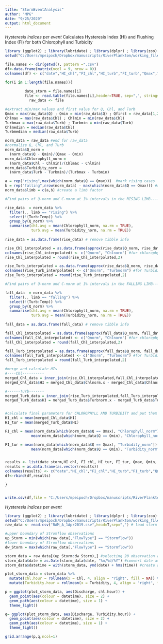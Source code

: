 ```yaml
---
title: "StormEventAnalysis"
author: "MPG"
date: "9/25/2020"
output: html_document
---
```


*Hysteresis indices per event*
Calculates Hysteresis Index (HI) and Flushing Index (FI) for both Chlorophyll and Turbidity
```r
library (ggplot2) ; library(lubridate) ; library(dplyr) ; library(zoo) ; library(RColorBrewer) ; library(gridExtra) ; library(DescTools)
setwd("C:/Users/mpeipoch/Dropbox/manuscripts/RiverPlankton/working_files/stormfiles")
```

```r
file.names <- dir(getwd(), pattern =".csv") 
df<-data.frame(matrix(ncol = 9, nrow = 0)) 
colnames(df) <- c("date","HI_chl","FI_chl","HI_turb","FI_turb","Qmax","Qmin","Chlmax","Turbmax") #name for the nine vars: date_storm,HI_chl, FI_chl, HI_tur, FI_tur, Qmax, Qmin, Chlmax, Turbmax

for(i in 1:length(file.names)){  
              
         date_storm = file.names[i]
         file <- read.table(file.names[i],header=TRUE, sep=",", stringsAsFactors=TRUE)
           raw_data <- file

#extract min/max values and first value for Q, Chl, and Turb 
Qmax = max(raw_data$Q) ; Qmin = min(raw_data$Q) ; Qfirst = raw_data[1,2]
Chlmax = max(raw_data$Chl) ; Chlmin = min(raw_data$Chl)
Turbmax = max(raw_data$Turb) ; Turbmin = min(raw_data$Turb)
Chlmedian = median(raw_data$Chl)
Turbmedian = median(raw_data$Turb)

norm_data = raw_data #end for raw_data
#normalize Q, Chl, and Turb
norm_data$Q_norm = 
  (norm_data$Q - Qmin)/(Qmax - Qmin)
norm_data$Chlorophyll_norm = 
  (norm_data$Chl - Chlmin)/(Chlmax - Chlmin)
norm_data$Turbidity_norm = 
  (norm_data$Turb - Turbmin)/(Turbmax - Turbmin)

a = rep("rising",max(which(norm_data$Q == Qmax)))  #mark rising cases
b = rep("falling",nrow(norm_data) - max(which(norm_data$Q == Qmax))) #rest are falling
norm_data$limb = c(a,b) #create a limb factor

#Find pairs of Q-norm and C-norm at 1% intervals in the RISING LIMB---------------------------------rising limb

rise_data  = norm_data %>%
  filter(., limb == "rising") %>%
  select(!(Turb:Temp)) %>%
  group_by(Q_norm) %>%
  summarise(chl.avg = mean(Chlorophyll_norm, na.rm = TRUE), 
            turb.avg = mean(Turbidity_norm, na.rm = TRUE)) 
 
rise_data = as.data.frame(rise_data) # remove tibble info

rise_Chl_interpolated = as.data.frame(approx(rise_data$Q_norm, rise_data$chl.avg,method = "linear", n = 100))
colnames(rise_Chl_interpolated) <- c("Qnorm", "Chlnorm") #for chlorophyll
rise_Chl_interpolated = round(rise_Chl_interpolated,2)

rise_Turb_interpolated = as.data.frame(approx(rise_data$Q_norm, rise_data$turb.avg, method = "linear", n = 100))
colnames(rise_Turb_interpolated) <- c("Qnorm", "Turbnorm") #for Turbidity
rise_Turb_interpolated = round(rise_Turb_interpolated,2)

#Find pairs of Q-norm and C-norm at 1% intervals in the FALLING LIMB---------------------------------falling limb

fall_data  = norm_data %>%
  filter(., limb == "falling") %>%
  select(!(Turb:Temp)) %>%
  group_by(Q_norm) %>%
  summarise(chl.avg = mean(Chlorophyll_norm, na.rm = TRUE), 
            turb.avg = mean(Turbidity_norm, na.rm = TRUE)) 
 
fall_data = as.data.frame(fall_data) # remove tibble info

fall_Chl_interpolated = as.data.frame(approx(fall_data$Q_norm, fall_data$chl.avg,method = "linear", n = 100))
colnames(fall_Chl_interpolated) <- c("Qnorm", "Chlnorm") #for chlorophyll
fall_Chl_interpolated = round(fall_Chl_interpolated,2)

fall_Turb_interpolated = as.data.frame(approx(fall_data$Q_norm, fall_data$turb.avg, method = "linear", n = 100))
colnames(fall_Turb_interpolated) <- c("Qnorm", "Turbnorm") #for Turbidity
fall_Turb_interpolated = round(fall_Turb_interpolated,2)

#merge and calculate HIs
#----Chl----------
merged_Chl_data = inner_join(rise_Chl_interpolated,fall_Chl_interpolated, by = "Qnorm")
merged_Chl_data$HI = merged_Chl_data$Chlnorm.x - merged_Chl_data$Chlnorm.y

#------Turb-------
merged_Turb_data = inner_join(rise_Turb_interpolated,fall_Turb_interpolated, by = "Qnorm")
merged_Turb_data$HI = merged_Turb_data$Turbnorm.x - merged_Turb_data$Turbnorm.y


#calculate final parameters for CHLOROPHYLL AND TURBIDITY and put them in a table
HI_chl = mean(merged_Chl_data$HI)
HI_tur = mean(merged_Turb_data$HI)

FI_chl = mean(norm_data[which(norm_data$Q == Qmax), "Chlorophyll_norm"]) - 
            mean(norm_data[which(norm_data$Q == Qmin), "Chlorophyll_norm"])

FI_tur = mean(norm_data[which(norm_data$Q == Qmax), "Turbidity_norm"]) - 
            mean(norm_data[which(norm_data$Q == Qmin), "Turbidity_norm"])


results <- list(date_storm,HI_chl, FI_chl, HI_tur, FI_tur, Qmax, Qmin, Chlmedian, Turbmedian)
results = as.data.frame(as.vector(results))
colnames(results) <- c("date","HI_chl","FI_chl","HI_turb","FI_turb","Qmax","Qmin","Chlmax","Turbmax") 
df<-rbind(df,results)

}


write.csv(df,file = "C:/Users/mpeipoch/Dropbox/manuscripts/RiverPlankton/working_files/StormIndices.csv") #
```


*Hysteresis indices per event*
```r
library (ggplot2) ; library(lubridate) ; library(dplyr) ; library(zoo) ; library(RColorBrewer) ; library(gridExtra)
setwd("C:/Users/mpeipoch/Dropbox/manuscripts/RiverPlankton/working_files/stormfiles")
raw_data <- read.csv("BAM_A_1Apr2019.csv",head=T,sep=",") # load storm event file data

#upper boundary of Stromflow observations
up_Storm = min(which(raw_data[,"FlowType"] == "Stormflow")) 
#lower boundary of Stromflow observations
dw_Storm = max(which(raw_data[,"FlowType"] == "Stormflow")) 

storm_data = raw_data[(up_Storm:dw_Storm),] #selecting 20 observation above and below the Storm hydrograph
storm_data$date = as.Date(storm_data$date, "%m/%d/%Y") #convert date as character into a class 'Date' column that lubridate recognizes 
storm_data$datetime = with(storm_data, ymd(date) + hms(time)) #create a variable with datetime using lubridate

plot_storm_data = storm_data %>% 
  mutate(chl.hour = rollmean(x = Chl, 4, align = "right", fill = NA)) %>% 
  mutate(Turbidity.hour = rollmean(x = Turbidity, 4, align = "right", fill = NA))

p = ggplot(plot_storm_data, aes(Discharge, chl.hour)) +
  geom_point(aes(colour = datetime), size = 2) + 
  geom_path(aes(colour = datetime), size = 1) + 
  theme_light()

q= ggplot(plot_storm_data, aes(Discharge, Turbidity.hour)) +
  geom_point(aes(colour = datetime), size = 2) + 
  geom_path(aes(colour = datetime), size = 1) + 
  theme_light()

grid.arrange(p,q,ncol=1)

```



